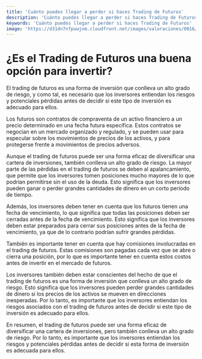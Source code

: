 ```yaml
---
title: 'Cuánto puedes llegar a perder si haces Trading de Futuros'
description: 'Cuánto puedes llegar a perder si haces Trading de Futuros'
keywords: 'Cuánto puedes llegar a perder si haces Trading de Futuros'
image: 'https://d31dn7nfpuwjnm.cloudfront.net/images/valoraciones/0016/9020/apalancamiento-futuros.jpg?1412096253'
---
```




# ¿Es el Trading de Futuros una buena opción para invertir?

El trading de futuros es una forma de inversión que conlleva un alto grado de riesgo, y como tal, es necesario que los inversores entiendan los riesgos y potenciales pérdidas antes de decidir si este tipo de inversión es adecuado para ellos.

Los futuros son contratos de compraventa de un activo financiero a un precio determinado en una fecha futura específica. Estos contratos se negocian en un mercado organizado y regulado, y se pueden usar para especular sobre los movimientos de precios de los activos, y para protegerse frente a movimientos de precios adversos.

Aunque el trading de futuros puede ser una forma eficaz de diversificar una cartera de inversiones, también conlleva un alto grado de riesgo. La mayor parte de las pérdidas en el trading de futuros se deben al apalancamiento, que permite que los inversores tomen posiciones mucho mayores de lo que podrían permitirse sin el uso de la deuda. Esto significa que los inversores pueden ganar o perder grandes cantidades de dinero en un corto período de tiempo.

<ImageAdd source="https://topbrokers.com/files/rubricator/scalping.jpg"/>

Además, los inversores deben tener en cuenta que los futuros tienen una fecha de vencimiento, lo que significa que todas las posiciones deben ser cerradas antes de la fecha de vencimiento. Esto significa que los inversores deben estar preparados para cerrar sus posiciones antes de la fecha de vencimiento, ya que de lo contrario podrían sufrir grandes pérdidas.

También es importante tener en cuenta que hay comisiones involucradas en el trading de futuros. Estas comisiones son pagadas cada vez que se abre o cierra una posición, por lo que es importante tener en cuenta estos costos antes de invertir en el mercado de futuros.

<ImageAdd source="https://ninjatrader.com/es/blog/wp-content/uploads/2021/01/TIps-for-Risk-Mgmt-Hero.png"/>

Los inversores también deben estar conscientes del hecho de que el trading de futuros es una forma de inversión que conlleva un alto grado de riesgo. Esto significa que los inversores pueden perder grandes cantidades de dinero si los precios de los activos se mueven en direcciones inesperadas. Por lo tanto, es importante que los inversores entiendan los riesgos asociados con el trading de futuros antes de decidir si este tipo de inversión es adecuado para ellos.

<ImageAdd source="https://thumbs.dreamstime.com/b/banco-de-cerdas-lecheras-rosadas-mirando-las-horas-sobre-fondo-azul-ahorro-dinero-para-futuros-conceptos-inversi%C3%B3n-y-jubilaci%C3%B3n-221456713.jpg"/>

En resumen, el trading de futuros puede ser una forma eficaz de diversificar una cartera de inversiones, pero también conlleva un alto grado de riesgo. Por lo tanto, es importante que los inversores entiendan los riesgos y potenciales pérdidas antes de decidir si esta forma de inversión es adecuada para ellos.